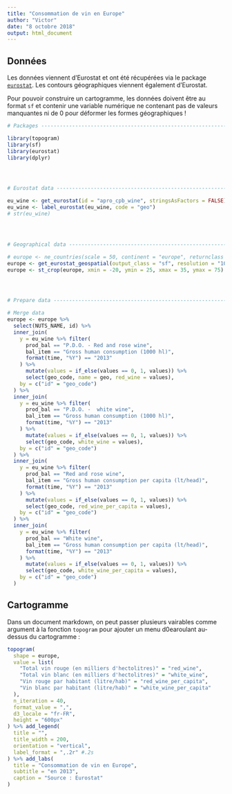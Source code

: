 ```yaml
---
title: "Consommation de vin en Europe"
author: "Victor"
date: "8 octobre 2018"
output: html_document
---
```



## Donn&eacute;es

Les donn&eacute;es viennent d'Eurostat et ont &eacute;t&eacute; r&eacute;cup&eacute;r&eacute;es via le package [`eurostat`](https://github.com/rOpenGov/eurostat). Les contours g&eacute;ographiques viennent &eacute;galement d'Eurostat.


Pour pouvoir construire un cartogramme, les donn&eacute;es doivent &ecirc;tre au format `sf` et contenir une variable numérique ne contenant pas de valeurs manquantes ni de 0 pour déformer les formes g&eacute;ographiques !


```r
# Packages ----------------------------------------------------------------

library(topogram)
library(sf)
library(eurostat)
library(dplyr)




# Eurostat data -----------------------------------------------------------

eu_wine <- get_eurostat(id = "apro_cpb_wine", stringsAsFactors = FALSE)
eu_wine <- label_eurostat(eu_wine, code = "geo")
# str(eu_wine)




# Geographical data -------------------------------------------------------

# europe <- ne_countries(scale = 50, continent = "europe", returnclass = "sf")
europe <- get_eurostat_geospatial(output_class = "sf", resolution = "10", nuts_level = 0, year = 2016)
europe <- st_crop(europe, xmin = -20, ymin = 25, xmax = 35, ymax = 75)




# Prepare data ------------------------------------------------------------

# Merge data
europe <- europe %>%
  select(NUTS_NAME, id) %>%
  inner_join(
    y = eu_wine %>% filter(
      prod_bal == "P.D.O. - Red and rose wine",
      bal_item == "Gross human consumption (1000 hl)",
      format(time, "%Y") == "2013"
    ) %>%
      mutate(values = if_else(values == 0, 1, values)) %>%
      select(geo_code, name = geo, red_wine = values),
    by = c("id" = "geo_code")
  ) %>%
  inner_join(
    y = eu_wine %>% filter(
      prod_bal == "P.D.O. -  white wine",
      bal_item == "Gross human consumption (1000 hl)",
      format(time, "%Y") == "2013"
    ) %>%
      mutate(values = if_else(values == 0, 1, values)) %>%
      select(geo_code, white_wine = values),
    by = c("id" = "geo_code")
  ) %>%
  inner_join(
    y = eu_wine %>% filter(
      prod_bal == "Red and rose wine",
      bal_item == "Gross human consumption per capita (lt/head)",
      format(time, "%Y") == "2013"
    ) %>%
      mutate(values = if_else(values == 0, 1, values)) %>%
      select(geo_code, red_wine_per_capita = values),
    by = c("id" = "geo_code")
  ) %>%
  inner_join(
    y = eu_wine %>% filter(
      prod_bal == "White wine",
      bal_item == "Gross human consumption per capita (lt/head)",
      format(time, "%Y") == "2013"
    ) %>%
      mutate(values = if_else(values == 0, 1, values)) %>%
      select(geo_code, white_wine_per_capita = values),
    by = c("id" = "geo_code")
  )
```



## Cartogramme

Dans un document markdown, on peut passer plusieurs vairables comme argument à la fonction `topogram` pour ajouter un menu d\u00earoulant au-dessus du cartogramme : 

```r
topogram(
  shape = europe,
  value = list(
    "Total vin rouge (en milliers d'hectolitres)" = "red_wine",
    "Total vin blanc (en milliers d'hectolitres)" = "white_wine",
    "Vin rouge par habitant (litre/hab)" = "red_wine_per_capita",
    "Vin blanc par habitant (litre/hab)" = "white_wine_per_capita"
  ),
  n_iteration = 40,
  format_value = ",",
  d3_locale = "fr-FR", 
  height = "600px"
) %>% add_legend(
  title = "",
  title_width = 200,
  orientation = "vertical",
  label_format = ",.2r" #.2s
) %>% add_labs(
  title = "Consommation de vin en Europe",
  subtitle = "en 2013",
  caption = "Source : Eurostat"
)
```


